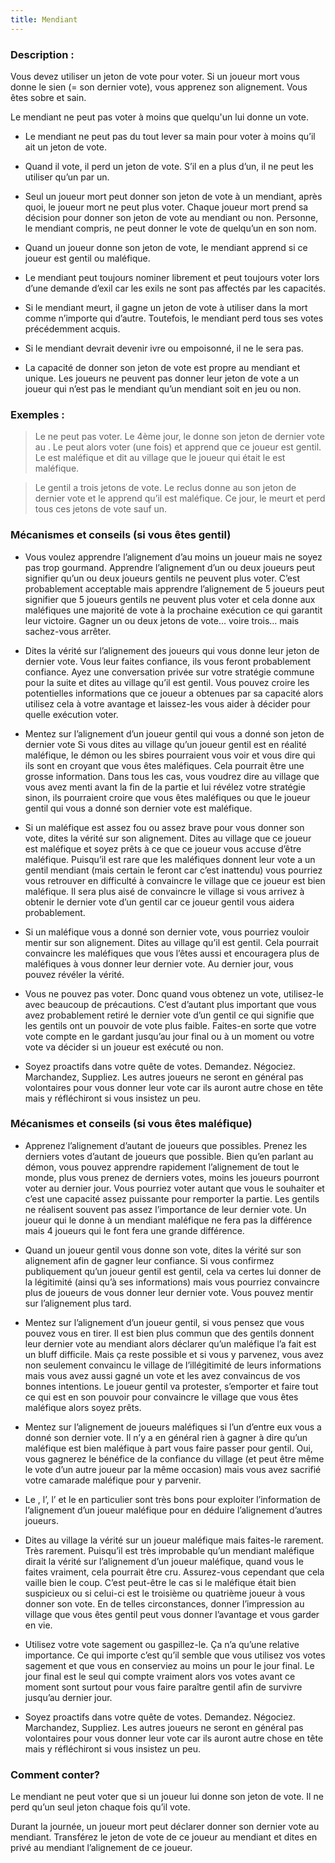 ```yaml
---
title: Mendiant
---
```



<Role MENDIANT header />

### Description :

Vous devez utiliser un jeton de vote pour voter. Si un joueur mort vous donne le sien (= son dernier vote), vous apprenez son alignement. Vous êtes sobre et sain.

Le mendiant ne peut pas voter à moins que quelqu'un lui donne un vote.

-	Le mendiant ne peut pas du tout lever sa main pour voter à moins qu’il ait un jeton de vote.
    
-	Quand il vote, il perd un jeton de vote. S’il en a plus d’un, il ne peut les utiliser qu’un par un.
    
-	Seul un joueur mort peut donner son jeton de vote à un mendiant, après quoi, le joueur mort ne peut plus voter. Chaque joueur mort prend sa décision pour donner son jeton de vote au mendiant ou non. Personne, le mendiant compris, ne peut donner le vote de quelqu’un en son nom.
    
-	Quand un joueur donne son jeton de vote, le mendiant apprend si ce joueur est gentil ou maléfique.
    
-	Le mendiant peut toujours nominer librement et peut toujours voter lors d’une demande d’exil car les exils ne sont pas affectés par les capacités.
    
-	Si le mendiant meurt, il gagne un jeton de vote à utiliser dans la mort comme n’importe qui d’autre. Toutefois, le mendiant perd tous ses votes précédemment acquis.
    
-	Si le mendiant devrait devenir ivre ou empoisonné, il ne le sera pas.
    
-	La capacité de donner son jeton de vote est propre au mendiant et unique. Les joueurs ne peuvent pas donner leur jeton de vote a un joueur qui n’est pas le mendiant qu’un mendiant soit en jeu ou non.


### Exemples :

> Le <Role MENDIANT /> ne peut pas voter. Le 4ème jour, le <Role MOINE /> donne son jeton de dernier vote au <Role MENDIANT />. Le <Role MENDIANT /> peut alors voter (une fois) et apprend que ce joueur est gentil. Le <Role MENDIANT /> est maléfique et dit au village que le joueur qui était le <Role MOINE /> est maléfique.

> Le gentil <Role MENDIANT /> a trois jetons de vote. Le reclus donne au <Role MENDIANT /> son jeton de dernier vote et le <Role MENDIANT /> apprend qu’il est maléfique. Ce jour, le <Role MENDIANT /> meurt et perd tous ces jetons de vote sauf un.


### Mécanismes et conseils (si vous êtes gentil)

- Vous voulez apprendre l’alignement d’au moins un joueur mais ne soyez pas trop gourmand. Apprendre l’alignement d’un ou deux joueurs peut signifier qu’un ou deux joueurs gentils ne peuvent plus voter. C’est probablement acceptable mais apprendre l’alignement de 5 joueurs peut signifier que 5 joueurs gentils ne peuvent plus voter et cela donne aux maléfiques une majorité de vote à la prochaine exécution ce qui garantit leur victoire. Gagner un ou deux jetons de vote… voire trois… mais sachez-vous arrêter.

- Dites la vérité sur l’alignement des joueurs qui vous donne leur jeton de dernier vote. Vous leur faites confiance, ils vous feront probablement confiance. Ayez une conversation privée sur votre stratégie commune pour la suite et dites au village qu’il est gentil. Vous pouvez croire les potentielles informations que ce joueur a obtenues par sa capacité alors utilisez cela à votre avantage et laissez-les vous aider à décider pour quelle exécution voter.

- Mentez sur l’alignement d’un joueur gentil qui vous a donné son jeton de dernier vote Si vous dites au village qu’un joueur gentil est en réalité maléfique, le démon ou les sbires pourraient vous voir et vous dire qui ils sont en croyant que vous êtes maléfiques. Cela pourrait être une grosse information. Dans tous les cas, vous voudrez dire au village que vous avez menti avant la fin de la partie et lui révélez votre stratégie sinon, ils pourraient croire que vous êtes maléfiques ou que le joueur gentil qui vous a donné son dernier vote est maléfique.

- Si un maléfique est assez fou ou assez brave pour vous donner son vote, dites la vérité sur son alignement. Dites au village que ce joueur est maléfique et soyez prêts à ce que ce joueur vous accuse d’être maléfique. Puisqu’il est rare que les maléfiques donnent leur vote a un gentil mendiant (mais certain le feront car c’est inattendu) vous pourriez vous retrouver en difficulté à convaincre le village que ce joueur est bien maléfique. Il sera plus aisé de convaincre le village si vous arrivez à obtenir le dernier vote d’un gentil car ce joueur gentil vous aidera probablement.

- Si un maléfique vous a donné son dernier vote, vous pourriez vouloir mentir sur son alignement. Dites au village qu’il est gentil. Cela pourrait convaincre les maléfiques que vous l’êtes aussi et encouragera plus de maléfiques à vous donner leur dernier vote. Au dernier jour, vous pouvez révéler la vérité.

- Vous ne pouvez pas voter. Donc quand vous obtenez un vote, utilisez-le avec beaucoup de précautions. C’est d’autant plus important que vous avez probablement retiré le dernier vote d’un gentil ce qui signifie que les gentils ont un pouvoir de vote plus faible. Faites-en sorte que votre vote compte en le gardant jusqu’au jour final ou à un moment ou votre vote va décider si un joueur est exécuté ou non. 

- Soyez proactifs dans votre quête de votes. Demandez. Négociez. Marchandez, Suppliez. Les autres joueurs ne seront en général pas volontaires pour vous donner leur vote car ils auront autre chose en tête mais y réfléchiront si vous insistez un peu. 


### Mécanismes et conseils (si vous êtes maléfique)

- Apprenez l’alignement d’autant de joueurs que possibles. Prenez les derniers votes d’autant de joueurs que possible. Bien qu’en parlant au démon, vous pouvez apprendre rapidement l’alignement de tout le monde, plus vous prenez de derniers votes, moins les joueurs pourront voter au dernier jour. Vous pourriez voter autant que vous le souhaiter et c’est une capacité assez puissante pour remporter la partie. Les gentils ne réalisent souvent pas assez l’importance de leur dernier vote. Un joueur qui le donne à un mendiant maléfique ne fera pas la différence mais 4 joueurs qui le font fera une grande différence.

- Quand un joueur gentil vous donne son vote, dites la vérité sur son alignement afin de gagner leur confiance. Si vous confirmez publiquement qu’un joueur gentil est gentil, cela va certes lui donner de la légitimité (ainsi qu’à ses informations) mais vous pourriez convaincre plus de joueurs de vous donner leur dernier vote. Vous pouvez mentir sur l’alignement plus tard.

- Mentez sur l’alignement d’un joueur gentil, si vous pensez que vous pouvez vous en tirer. Il est bien plus commun que des gentils donnent leur dernier vote au mendiant alors déclarer qu’un maléfique l’a fait est un bluff difficile. Mais ça reste possible et si vous y parvenez, vous avez non seulement convaincu le village de l’illégitimité de leurs informations mais vous avez aussi gagné un vote et les avez convaincus de vos bonnes intentions. Le joueur gentil va protester, s’emporter et faire tout ce qui est en son pouvoir pour convaincre le village que vous êtes maléfique alors soyez prêts. 

- Mentez sur l’alignement de joueurs maléfiques si l’un d’entre eux vous a donné son dernier vote. Il n’y a en général rien à gagner à dire qu’un maléfique est bien maléfique à part vous faire passer pour gentil. Oui, vous gagnerez le bénéfice de la confiance du village (et peut être même le vote d’un autre joueur par la même occasion) mais vous avez sacrifié votre camarade maléfique pour y parvenir.

- Le <Role CUISTOT />, l’<Role EMPATHIQUE />, l’<Role ENQUETEUR /> et le <Role CROQUE_MORT /> en particulier sont très bons pour exploiter l’information de l’alignement d’un joueur maléfique pour en déduire l’alignement d’autres joueurs.

- Dites au village la vérité sur un joueur maléfique mais faites-le rarement. Très rarement. Puisqu’il est très improbable qu’un mendiant maléfique dirait la vérité sur l’alignement d’un joueur maléfique, quand vous le faites vraiment, cela pourrait être cru. Assurez-vous cependant que cela vaille bien le coup. C’est peut-être le cas si le maléfique était bien suspicieux ou si celui-ci est le troisième ou quatrième joueur à vous donner son vote. En de telles circonstances, donner l’impression au village que vous êtes gentil peut vous donner l’avantage et vous garder en vie. 

- Utilisez votre vote sagement ou gaspillez-le. Ça n’a qu’une relative importance. Ce qui importe c’est qu’il semble que vous utilisez vos votes sagement et que vous en conserviez au moins un pour le jour final. Le jour final est le seul qui compte vraiment alors vos votes avant ce moment sont surtout pour vous faire paraître gentil afin de survivre jusqu’au dernier jour.

- Soyez proactifs dans votre quête de votes. Demandez. Négociez. Marchandez, Suppliez. Les autres joueurs ne seront en général pas volontaires pour vous donner leur vote car ils auront autre chose en tête mais y réfléchiront si vous insistez un peu. 


### Comment conter?

Le mendiant ne peut voter que si un joueur lui donne son jeton de vote. Il ne perd qu’un seul jeton chaque fois qu’il vote.

Durant la journée, un joueur mort peut déclarer donner son dernier vote au mendiant. Transférez le jeton de vote de ce joueur au mendiant et dites en privé au mendiant l’alignement de ce joueur.
